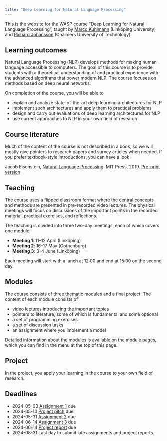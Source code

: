 ```yaml
---
title: "Deep Learning for Natural Language Processing"
---
```


This is the website for the [WASP](https://wasp-sweden.org/) course “Deep Learning for Natural Language Processing”, taught by [Marco Kuhlmann](https://www.ida.liu.se/~marku61/) (Linköping University) and [Richard Johansson](http://www.cse.chalmers.se/~richajo/) (Chalmers University of Technology).

## Learning outcomes

Natural Language Processing (NLP) develops methods for making human language accessible to computers. The goal of this course is to provide students with a theoretical understanding of and practical experience with the advanced algorithms that power modern NLP. The course focuses on methods based on deep neural networks.

On completion of the course, you will be able to

* explain and analyze state-of-the-art deep learning architectures for NLP
* implement such architectures and apply them to practical problems
* design and carry out evaluations of deep learning architectures for NLP
* use current approaches to NLP in your own field of research

## Course literature

Much of the content of the course is not described in a book, so we will mostly give pointers to research papers and survey articles when needed. If you prefer textbook-style introductions, you can have a look

Jacob Eisenstein, [Natural Language Processing](https://mitpress.mit.edu/books/introduction-natural-language-processing). MIT Press, 2019. [Pre-print version](https://github.com/jacobeisenstein/gt-nlp-class/blob/master/notes/eisenstein-nlp-notes.pdf)

## Teaching

The course uses a flipped classroom format where the central concepts and methods are presented in pre-recorded video lectures. The physical meetings will focus on discussions of the important points in the recorded material, practical exercises, and reflections.

The teaching is divided into three two-day meetings, each of which covers one module:

* **Meeting 1**: 11–12 April (Linköping)
* **Meeting 2**: 16–17 May (Gothenburg)
* **Meeting 3**: 3–4 June (Linköping)

Each meeting will start with a lunch at 12:00 and end at 15:00 on the second day.

## Modules

The course consists of three thematic modules and a final project.
The content of each module consists of

* video lectures introducing the important topics
* pointers to literature, some of which is fundamental and some optional
* a set of programming exercises
* a set of discussion tasks
* an assignment where you implement a model

Detailed information about the modules is available on the module pages, which you can find in the menu at the top of this page.

## Project

In the project, you apply your learning in the course to your own field of research.

## Deadlines

* 2024-05-03 [Assignment 1](assignments/assignment1/) due
* 2024-05-10 [Project pitch](project/index.qmd) due
* 2024-05-31 [Assignment 2](assignments/assignment2/) due
* 2024-06-14 [Assignment 3](assignments/assignment3/) due
* 2024-06-14 [Project report](project/index.qmd) due
* 2024-08-31 Last day to submit late assignments and project reports
